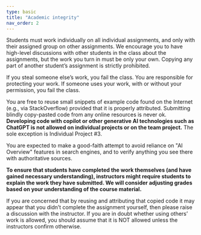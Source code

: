 ```yaml
---
type: basic
title: "Academic integrity"
nav_order: 2
---
```


Students must work individually on all individual assignments, and only with their assigned group on other assignments. We encourage you to have high-level discussions with other students in the class about the assignments, but the work you turn in must be only your own. Copying any part of another student’s assignment is strictly prohibited.

If you steal someone else’s work, you fail the class. You are responsible for protecting your work. If someone uses your work, with or without your permission, you fail the class.

You are free to reuse small snippets of example code found on the Internet (e.g., via StackOverflow) provided that it is properly attributed. Submitting blindly copy-pasted code from any online resources is never ok. **Developing code with copilot or other generative AI technologies such as ChatGPT is not allowed on individual projects or on the team project.** The sole exception is Individual Project #3.

You are expected to make a good-faith attempt to avoid reliance on "AI Overview" features in search engines, and to verify anything you see there with authoritative sources. 

**To ensure that students have completed the work themselves (and have gained necessary understanding), instructors might require students to explain the work they have submitted. We will consider adjusting grades based on your understanding of the course material.**

If you are concerned that by reusing and attributing that copied code it may appear that you didn’t complete the assignment yourself, then please raise a discussion with the instructor. If you are in doubt whether using others’ work is allowed, you should assume that it is NOT allowed unless the instructors confirm otherwise.

